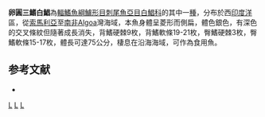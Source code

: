 {{Speciesbox
| taxon = Tripterodon orbis
| image = Tripterodon orbis.jpg
| status = NE
| status_system = IUCN3.1
| binomial_authority = [[Playfair|Playfair]], 1867
| synonyms = *''Tripterodon ornis''<br /><small>Playfair, 1867</small>
}}

'''卵圓三鰭白鯧'''為[[輻鰭魚綱|輻鰭魚綱]][[鱸形目|鱸形目]][[刺尾魚亞目|刺尾魚亞目]][[白鯧科|白鯧科]]的其中一[[種|種]]，分布於西[[印度洋|印度洋]]區，從[[索馬利亞|索馬利亞]]至[[南非|南非]]Algoa灣海域，本魚身體呈菱形而側扁，體色銀色，有深色的交叉條紋但隨著成長消失，背鰭硬棘9枚，背鰭軟條19-21枚，臀鰭硬棘3枚，臀鰭軟條15-17枚，體長可達75公分，棲息在沿海海域，可作為食用魚。

== 参考文献 ==
{{reflist}}
*{{FishBase_species|genus=Tripterodon|species=orbis|year=2012|month=7}}

{{taxonbar}}
[[Category:食用魚|L]]
[[Category:三鰭白鯧屬|L]]
[[Category:1867年描述的魚類|L]]